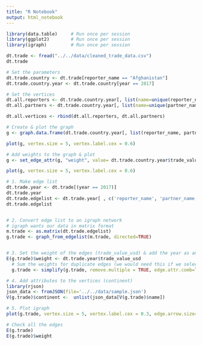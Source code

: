 ```yaml
---
title: "R Notebook"
output: html_notebook
---
```




```r
library(data.table)     # Run once per session
library(ggplot2)        # Run once per session
library(igraph)         # Run once per session

dt.trade <- fread("../../data/cleaned_trade_data.csv")
dt.trade
```


```r
# Set the parameters
dt.trade.country <- dt.trade[reporter_name == "Afghanistan"]
dt.trade.country.year <- dt.trade.country[year == 2017]

# Set the vertices
dt.all.reporters <- dt.trade.country.year[, list(name=unique(reporter_name), type=FALSE)]
dt.all.partners <- dt.trade.country.year[, list(name=unique(partner_name), type=TRUE)]

dt.all.vertices <- rbind(dt.all.reporters, dt.all.partners)

# Create & plot the graph
g <- graph.data.frame(dt.trade.country.year[, list(reporter_name, partner_name)], directed=TRUE, vertices=dt.all.vertices)

plot(g, vertex.size = 5, vertex.label.cex = 0.6)

# Add weights to the graph & plot
g <- set_edge_attr(g, "weight", value= dt.trade.country.year$trade_value_usd)

plot(g, vertex.size = 5, vertex.label.cex = 0.6)
```


```r
# 1. Make edge list
dt.trade.year <- dt.trade[(year == 2017)]
dt.trade.year
dt.trade.edgelist <- dt.trade.year[ , c('reporter_name', 'partner_name')]
dt.trade.edgelist


# 2. Convert edge list to an igraph network
# igraph wants our data in matrix format
m.trade <- as.matrix(dt.trade.edgelist) 
g.trade <- graph_from_edgelist(m.trade, directed=TRUE)


# 3. Set the weight of the edges (trade_value_usd) & add the year as an attribute
E(g.trade)$weight <- dt.trade.year$trade_value_usd
  # Sum the weights for duplicate edges (we would need this if we select multiple years)
  g.trade <- simplify(g.trade, remove.multiple = TRUE, edge.attr.comb=list(weight="sum", year="concat"))

# 4. Add attributes to the vertices (continent)
library(rjson)
json_data <- fromJSON(file='../../data/sample.json')
V(g.trade)$continent <-  unlist(json_data[V(g.trade)$name])

# 5. Plot igraph
plot(g.trade, vertex.size = 5, vertex.label.cex = 0.3, edge.arrow.size=0.4)
```
```r
# Check all the edges
E(g.trade)
E(g.trade)$weight

```


